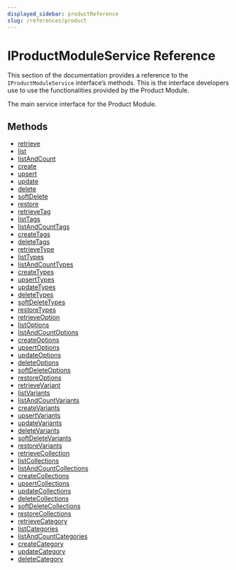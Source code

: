 ```yaml
---
displayed_sidebar: productReference
slug: /references/product
---
```



# IProductModuleService Reference

This section of the documentation provides a reference to the `IProductModuleService` interface’s methods. This is the interface developers use to use the functionalities provided by the Product Module.

The main service interface for the Product Module.

## Methods

- [retrieve](../IProductModuleService/methods/product.IProductModuleService.retrieve.mdx)
- [list](../IProductModuleService/methods/product.IProductModuleService.list.mdx)
- [listAndCount](../IProductModuleService/methods/product.IProductModuleService.listAndCount.mdx)
- [create](../IProductModuleService/methods/product.IProductModuleService.create.mdx)
- [upsert](../IProductModuleService/methods/product.IProductModuleService.upsert.mdx)
- [update](../IProductModuleService/methods/product.IProductModuleService.update.mdx)
- [delete](../IProductModuleService/methods/product.IProductModuleService.delete.mdx)
- [softDelete](../IProductModuleService/methods/product.IProductModuleService.softDelete.mdx)
- [restore](../IProductModuleService/methods/product.IProductModuleService.restore.mdx)
- [retrieveTag](../IProductModuleService/methods/product.IProductModuleService.retrieveTag.mdx)
- [listTags](../IProductModuleService/methods/product.IProductModuleService.listTags.mdx)
- [listAndCountTags](../IProductModuleService/methods/product.IProductModuleService.listAndCountTags.mdx)
- [createTags](../IProductModuleService/methods/product.IProductModuleService.createTags.mdx)
- [deleteTags](../IProductModuleService/methods/product.IProductModuleService.deleteTags.mdx)
- [retrieveType](../IProductModuleService/methods/product.IProductModuleService.retrieveType.mdx)
- [listTypes](../IProductModuleService/methods/product.IProductModuleService.listTypes.mdx)
- [listAndCountTypes](../IProductModuleService/methods/product.IProductModuleService.listAndCountTypes.mdx)
- [createTypes](../IProductModuleService/methods/product.IProductModuleService.createTypes.mdx)
- [upsertTypes](../IProductModuleService/methods/product.IProductModuleService.upsertTypes.mdx)
- [updateTypes](../IProductModuleService/methods/product.IProductModuleService.updateTypes.mdx)
- [deleteTypes](../IProductModuleService/methods/product.IProductModuleService.deleteTypes.mdx)
- [softDeleteTypes](../IProductModuleService/methods/product.IProductModuleService.softDeleteTypes.mdx)
- [restoreTypes](../IProductModuleService/methods/product.IProductModuleService.restoreTypes.mdx)
- [retrieveOption](../IProductModuleService/methods/product.IProductModuleService.retrieveOption.mdx)
- [listOptions](../IProductModuleService/methods/product.IProductModuleService.listOptions.mdx)
- [listAndCountOptions](../IProductModuleService/methods/product.IProductModuleService.listAndCountOptions.mdx)
- [createOptions](../IProductModuleService/methods/product.IProductModuleService.createOptions.mdx)
- [upsertOptions](../IProductModuleService/methods/product.IProductModuleService.upsertOptions.mdx)
- [updateOptions](../IProductModuleService/methods/product.IProductModuleService.updateOptions.mdx)
- [deleteOptions](../IProductModuleService/methods/product.IProductModuleService.deleteOptions.mdx)
- [softDeleteOptions](../IProductModuleService/methods/product.IProductModuleService.softDeleteOptions.mdx)
- [restoreOptions](../IProductModuleService/methods/product.IProductModuleService.restoreOptions.mdx)
- [retrieveVariant](../IProductModuleService/methods/product.IProductModuleService.retrieveVariant.mdx)
- [listVariants](../IProductModuleService/methods/product.IProductModuleService.listVariants.mdx)
- [listAndCountVariants](../IProductModuleService/methods/product.IProductModuleService.listAndCountVariants.mdx)
- [createVariants](../IProductModuleService/methods/product.IProductModuleService.createVariants.mdx)
- [upsertVariants](../IProductModuleService/methods/product.IProductModuleService.upsertVariants.mdx)
- [updateVariants](../IProductModuleService/methods/product.IProductModuleService.updateVariants.mdx)
- [deleteVariants](../IProductModuleService/methods/product.IProductModuleService.deleteVariants.mdx)
- [softDeleteVariants](../IProductModuleService/methods/product.IProductModuleService.softDeleteVariants.mdx)
- [restoreVariants](../IProductModuleService/methods/product.IProductModuleService.restoreVariants.mdx)
- [retrieveCollection](../IProductModuleService/methods/product.IProductModuleService.retrieveCollection.mdx)
- [listCollections](../IProductModuleService/methods/product.IProductModuleService.listCollections.mdx)
- [listAndCountCollections](../IProductModuleService/methods/product.IProductModuleService.listAndCountCollections.mdx)
- [createCollections](../IProductModuleService/methods/product.IProductModuleService.createCollections.mdx)
- [upsertCollections](../IProductModuleService/methods/product.IProductModuleService.upsertCollections.mdx)
- [updateCollections](../IProductModuleService/methods/product.IProductModuleService.updateCollections.mdx)
- [deleteCollections](../IProductModuleService/methods/product.IProductModuleService.deleteCollections.mdx)
- [softDeleteCollections](../IProductModuleService/methods/product.IProductModuleService.softDeleteCollections.mdx)
- [restoreCollections](../IProductModuleService/methods/product.IProductModuleService.restoreCollections.mdx)
- [retrieveCategory](../IProductModuleService/methods/product.IProductModuleService.retrieveCategory.mdx)
- [listCategories](../IProductModuleService/methods/product.IProductModuleService.listCategories.mdx)
- [listAndCountCategories](../IProductModuleService/methods/product.IProductModuleService.listAndCountCategories.mdx)
- [createCategory](../IProductModuleService/methods/product.IProductModuleService.createCategory.mdx)
- [updateCategory](../IProductModuleService/methods/product.IProductModuleService.updateCategory.mdx)
- [deleteCategory](../IProductModuleService/methods/product.IProductModuleService.deleteCategory.mdx)
